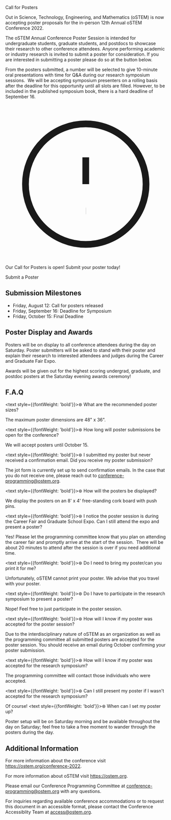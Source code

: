 

<SiteLayout title="Call for Posters">

<div className="border-b-4 border-mulberry border-solid pb-4 mb-4 text-center">
    <p className="text-5xl font-display font-black">Call for Posters</p>
</div>


Out in Science, Technology, Engineering, and Mathematics (oSTEM) is now
accepting poster proposals for the in-person 12th Annual oSTEM Conference 2022.

The oSTEM Annual Conference Poster Session is intended for undergraduate students, graduate students, and postdocs to showcase their research to other conference attendees. Anyone performing academic or industry research is invited to submit a poster for consideration. If you are interested in submitting a poster please do so at the button below.

From the posters submitted, a number will be selected to give 10-minute oral presentations with time for Q&A during our research symposium sessions.  We will be accepting symposium presenters on a rolling basis after the deadline for this opportunity until all slots are filled. However, to be included in the published symposium book, there is a hard deadline of September 16.


<div className="bg-tint-spruce-light text-2xl mt-4 p-8 rounded">
    <p className="flex items-center">
        <svg xmlns="http://www.w3.org/2000/svg" className="h-6 w-6 mr-3" fill="none" viewBox="0 0 24 24" stroke="currentColor">
            <path strokeLinecap="round" strokeLinejoin="round" strokeWidth={2} d="M12 8v4m0 4h.01M21 12a9 9 0 11-18 0 9 9 0 0118 0z" />
        </svg>
        Our Call for Posters is open! Submit your poster today!
    </p>
    <CTAButton onClick={"https://form.jotform.com/222158070005140"}>
      Submit a Poster
    </CTAButton>
</div>                

## Submission Milestones

- Friday, August 12: Call for posters released
- Friday, September 16: Deadline for Symposium
- Friday, October 15: Final Deadline


## Poster Display and Awards
Posters will be on display to all conference attendees during the day on Saturday. Poster submitters will be asked to stand with their poster and explain their research to interested attendees and judges during the Career and Graduate Fair Expo.

Awards will be given out for the highest scoring undergrad, graduate, and postdoc posters at the Saturday evening awards ceremony!


## F.A.Q
<text style={{fontWeight: 'bold'}}>⊛ What are the recommended poster sizes?</text>

The maximum poster dimensions are 48" x 36".
<img src="/images/poster-dimensions.jpg" alt=""/>

<text style={{fontWeight: 'bold'}}>⊛ How long will poster submissions be open for the conference?</text>

We will accept posters until October 15.

<text style={{fontWeight: 'bold'}}>⊛ I submitted my poster but never received a confirmation email. Did you receive my poster submission?</text>

The jot form is currently set up to send confirmation emails. In the case that you do not receive one, please reach out to conference-programming@ostem.org. 

<text style={{fontWeight: 'bold'}}>⊛ How will the posters be displayed?</text>

We display the posters on an 8' x 4' free-standing cork board with push pins.

<text style={{fontWeight: 'bold'}}>⊛ I notice the poster session is during the Career Fair and Graduate School Expo. Can I still attend the expo and present a poster?</text>

Yes! Please let the programming committee know that you plan on attending the career fair and promptly arrive at the start of the session.  There will be about 20 minutes to attend after the session is over if you need additional time.

<text style={{fontWeight: 'bold'}}>⊛ Do I need to bring my poster/can you print it for me?</text>

Unfortunately, oSTEM cannot print your poster. We advise that you travel with your poster.

<text style={{fontWeight: 'bold'}}>⊛ Do I have to participate in the research symposium to present a poster?</text>

Nope! Feel free to just participate in the poster session.

<text style={{fontWeight: 'bold'}}>⊛ How will I know if my poster was accepted for the poster session?</text>

Due to the interdisciplinary nature of oSTEM as an organization as well as the programming committee all submitted posters are accepted for the poster session. You should receive an email during October confirming your poster submission.

<text style={{fontWeight: 'bold'}}>⊛ How will I know if my poster was accepted for the research symposium?</text>

The programming committee will contact those individuals who were accepted.

<text style={{fontWeight: 'bold'}}>⊛ Can I still present my poster if I wasn't accepted for the research symposium?</text>

Of course!
<text style={{fontWeight: 'bold'}}>⊛ When can I set my poster up?</text>

Poster setup will be on Saturday morning and be available throughout the day on Saturday; feel free to take a free moment to wander through the posters during the day.


## Additional Information

For more information about the conference visit
https://ostem.org/conference-2022.

For more information about oSTEM visit https://ostem.org.

Please email our Conference Programming Committee at
conference-programming@ostem.org with any questions.

For inquiries regarding available conference accommodations or to request this
document in an accessible format, please contact the Conference Accessiblity Team at access@ostem.org.

</SiteLayout>
